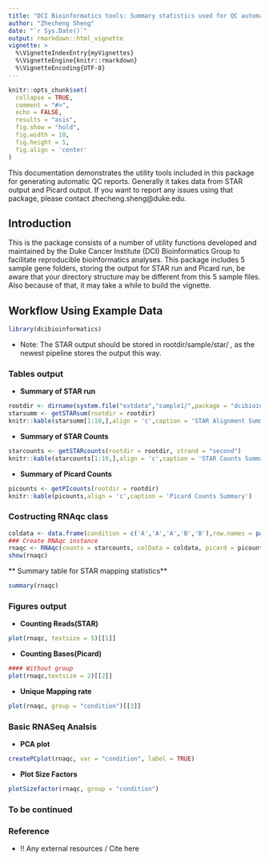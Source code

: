 ```yaml
---
title: "DCI Bioinformatics tools: Summary statistics used for QC automatic report"
author: "Zhecheng Sheng"
date: "`r Sys.Date()`"
output: rmarkdown::html_vignette
vignette: >
  %\VignetteIndexEntry{myVignettes}
  %\VignetteEngine{knitr::rmarkdown}
  %\VignetteEncoding{UTF-8}
---
```


```r
knitr::opts_chunk$set(
  collapse = TRUE,
  comment = "#>",
  echo = FALSE,
  results = "asis",
  fig.show = "hold",
  fig.width = 10,
  fig.height = 5,
  fig.align = 'center'
)
```

This documentation demonstrates the utility tools included in this package for generating automatic QC reports. Generally it takes data from STAR output and Picard output. If you want to report any issues using that package, please contact zhecheng.sheng\@duke.edu.

## Introduction


This is the package consists of a number of utility functions developed and maintained by the Duke Cancer Institute (DCI) Bioinformatics Group to facilitate reproducible bioinformatics analyses. This package includes 5 sample gene folders, storing the output for STAR run and Picard run, be aware that your directory structure may be different from this 5 sample files. Also because of that, it may take a while to build the vignette. 


## Workflow Using Example Data
```r
library(dcibioinformatics)
```

 - Note: The STAR output should be stored in rootdir/sample/star/ , as the newest pipeline stores the output this way.  

### Tables output

* **Summary of STAR run**

```r
rootdir <- dirname(system.file("extdata","sample1/",package = "dcibioinformatics",mustWork = TRUE))
starsumm <- getSTARsum(rootdir = rootdir)
knitr::kable(starsumm[1:10,],align = 'c',caption = 'STAR Alignment Summary')
```

* **Summary of STAR Counts**

```r
starcounts <- getSTARcounts(rootdir = rootdir, strand = "second")
knitr::kable(starcounts[1:10,],align = 'c',caption = 'STAR Counts Summary')
```

* **Summary of Picard Counts**
```r
picounts <- getPIcounts(rootdir = rootdir)
knitr::kable(picounts,align = 'c',caption = 'Picard Counts Summary')
```
### Costructing RNAqc class

```r
coldata <- data.frame(condition = c('A','A','A','B','B'),row.names = paste0('sample',1:5))
### Create RNAqc instance
rnaqc <- RNAqc(counts = starcounts, colData = coldata, picard = picounts)
show(rnaqc)
```
** Summary table for STAR mapping statistics**
```r
summary(rnaqc)
```


### Figures output

* **Counting Reads(STAR)**

```r
plot(rnaqc, textsize = 5)[[1]]
```

* **Counting Bases(Picard)**

```r
#### Without group
plot(rnaqc,textsize = 2)[[2]]
```

* **Unique Mapping rate**
```r
plot(rnaqc, group = "condition")[[3]]
```
### Basic RNASeq Analsis
* **PCA plot**
```r
createPCplot(rnaqc, var = "condition", label = TRUE)
```

* **Plot Size Factors**
```r
plotSizefactor(rnaqc, group = "condition")
```
### To be continued

### Reference

- !! Any external resources / Cite here
